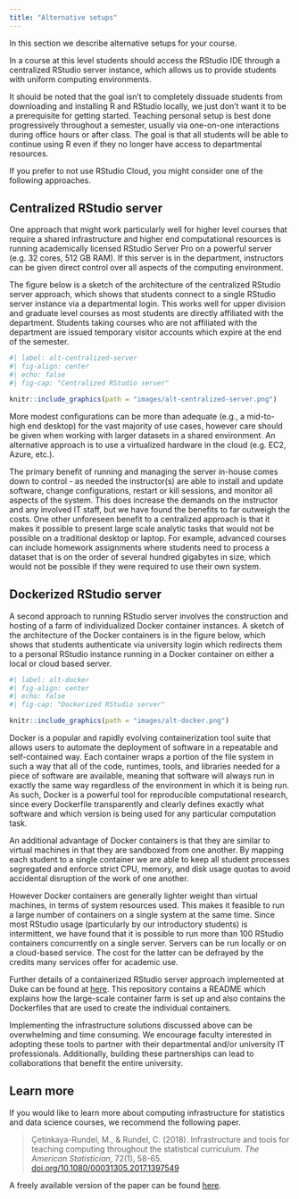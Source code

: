 ```yaml
---
title: "Alternative setups"
---
```


In this section we describe alternative setups for your course.

In a course at this level students should access the RStudio IDE through a centralized RStudio server instance, which allows us to provide students with uniform computing environments.

It should be noted that the goal isn't to completely dissuade students from downloading and installing R and RStudio locally, we just don't want it to be a prerequisite for getting started.
Teaching personal setup is best done progressively throughout a semester, usually via one-on-one interactions during office hours or after class.
The goal is that all students will be able to continue using R even if they no longer have access to departmental resources.

If you prefer to not use RStudio Cloud, you might consider one of the following approaches.

## Centralized RStudio server

One approach that might work particularly well for higher level courses that require a shared infrastructure and higher end computational resources is running academically licensed RStudio Server Pro on a powerful server (e.g. 32 cores, 512 GB RAM).
If this server is in the department, instructors can be given direct control over all aspects of the computing environment.

The figure below is a sketch of the architecture of the centralized RStudio server approach, which shows that students connect to a single RStudio server instance via a departmental login.
This works well for upper division and graduate level courses as most students are directly affiliated with the department.
Students taking courses who are not affiliated with the department are issued temporary visitor accounts which expire at the end of the semester.

```r
#| label: alt-centralized-server
#| fig-align: center
#| echo: false
#| fig-cap: "Centralized RStudio server"

knitr::include_graphics(path = "images/alt-centralized-server.png")
```

More modest configurations can be more than adequate (e.g., a mid-to-high end desktop) for the vast majority of use cases, however care should be given when working with larger datasets in a shared environment.
An alternative approach is to use a virtualized hardware in the cloud (e.g. EC2, Azure, etc.).

The primary benefit of running and managing the server in-house comes down to control - as needed the instructor(s) are able to install and update software, change configurations, restart or kill sessions, and monitor all aspects of the system.
This does increase the demands on the instructor and any involved IT staff, but we have found the benefits to far outweigh the costs.
One other unforeseen benefit to a centralized approach is that it makes it possible to present large scale analytic tasks that would not be possible on a traditional desktop or laptop.
For example, advanced courses can include homework assignments where students need to process a dataset that is on the order of several hundred gigabytes in size, which would not be possible if they were required to use their own system.

## Dockerized RStudio server

A second approach to running RStudio server involves the construction and hosting of a farm of individualized Docker container instances.
A sketch of the architecture of the Docker containers is in the figure below, which shows that students authenticate via university login which redirects them to a personal RStudio instance running in a Docker container on either a local or cloud based server.

```r
#| label: alt-docker
#| fig-align: center
#| echo: false
#| fig-cap: "Dockerized RStudio server"

knitr::include_graphics(path = "images/alt-docker.png")
```

Docker is a popular and rapidly evolving containerization tool suite that allows users to automate the deployment of software in a repeatable and self-contained way.
Each container wraps a portion of the file system in such a way that all of the code, runtimes, tools, and libraries needed for a piece of software are available, meaning that software will always run in exactly the same way regardless of the environment in which it is being run.
As such, Docker is a powerful tool for reproducible computational research, since every Dockerfile transparently and clearly defines exactly what software and which version is being used for any particular computation task.

An additional advantage of Docker containers is that they are similar to virtual machines in that they are sandboxed from one another.
By mapping each student to a single container we are able to keep all student processes segregated and enforce strict CPU, memory, and disk usage quotas to avoid accidental disruption of the work of one another.

However Docker containers are generally lighter weight than virtual machines, in terms of system resources used.
This makes it feasible to run a large number of containers on a single system at the same time.
Since most RStudio usage (particularly by our introductory students) is intermittent, we have found that it is possible to run more than 100 RStudio containers concurrently on a single server.
Servers can be run locally or on a cloud-based service.
The cost for the latter can be defrayed by the credits many services offer for academic use.

Further details of a containerized RStudio server approach implemented at Duke can be found at [here](https://github.com/mccahill/docker-rstudio).
This repository contains a README which explains how the large-scale container farm is set up and also contains the Dockerfiles that are used to create the individual containers.

Implementing the infrastructure solutions discussed above can be overwhelming and time consuming.
We encourage faculty interested in adopting these tools to partner with their departmental and/or university IT professionals.
Additionally, building these partnerships can lead to collaborations that benefit the entire university.

## Learn more

If you would like to learn more about computing infrastructure for statistics and data science courses, we recommend the following paper.

> Çetinkaya-Rundel, M., & Rundel, C.
> (2018).
> Infrastructure and tools for teaching computing throughout the statistical curriculum.
> *The American Statistician*, 72(1), 58-65.
> [doi.org/10.1080/00031305.2017.1397549](https://doi.org/10.1080/00031305.2017.1397549)

A freely available version of the paper can be found [here](https://peerj.com/preprints/3181/).
